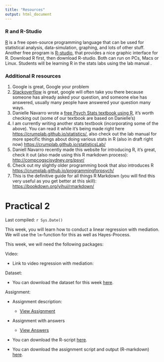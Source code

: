 ```yaml
---
title: "Resources"
output: html_document
---
```


### R and R-Studio

[R](http://www.r-project.org) is a free open-source programming language that can be used for statistical analysis, data-simulation, graphing, and lots of other stuff. Another free program is [R-studio](http://www.rstudio.com), that provides a nice graphic interface for R. Download R first, then download R-studio. Both can run on PCs, Macs or Linux. Students will be learning R in the stats labs using the lab manual .

### Additional R resources

1.  Google is great, Google your problem
2.  [Stackoverflow](https://stackoverflow.com) is great, google will often take you there because someone has already asked your question, and someone else has answered, usually many people have answered your question many ways.
3.  Danielle Navarro wrote a [free Psych Stats textbook using R](https://compcogscisydney.org/learning-statistics-with-r/), it's worth checking out (some of our textbook are based on Danielle's)
4.  I am currently writing another stats textbook (incorporating some of the above). You can read it while it's being made right here <https://crumplab.github.io/statistics/>, also check out the lab manual for more specific things about doing various stats in R (also in draft right now) <https://crumplab.github.io/statisticsLab/>
5.  Daniell Navarro recently made this website for introducing R, it's great, check it out (also made using this R markdown process): <http://compcogscisydney.org/psyr/>
6.  Check out my slightly older programming book that also introduces R <https://crumplab.github.io/programmingforpsych/>
7.  This is the definitive guide for all things R Markdown (you will find this very useful as you get better at this skill): <https://bookdown.org/yihui/rmarkdown/>

# Practical 2

Last compiled: `r Sys.Date()`

This week, you will learn how to conduct a linear regression with mediation. We will use the `lm`-function for this as well as Hayes-Process.

This week, we will need the following packages:

Video:

-   Link to video regression with mediation:

Dataset:

-   You can download the dataset for this week [here](files/CWIDM_practicum_2_dataset.csv?raw=true).

Assignment:

-   Assignment description:

    -   [View Assignment](files/CWIDM_practicum_2_opdracht%20(1)%20(1).pdf)

-   Assignment with answers

    -   [View Answers](files/CWIDM_practicum_2_antwoorden.pdf)

-   You can download the R-script [here](files/CWIDM_practicum_2_script%20(2).R?raw=true).

-   You can download the assignment script and output (R-markdown) [here](Practicum_2_markdown.Rmd).

